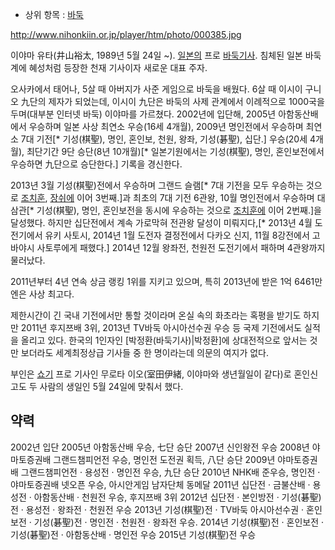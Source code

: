 * 상위 항목 : [[바둑]]

http://www.nihonkiin.or.jp/player/htm/photo/000385.jpg

이야마 유타(井山裕太, 1989년 5월 24일 ~). [[일본]]의 프로 [[바둑]]기사. 침체된 일본 바둑계에 혜성처럼 등장한 천재 기사이자 새로운 대표 주자.

오사카에서 태어나, 5살 때 아버지가 사준 게임으로 바둑을 배웠다. 6살 때 이시이 구니오 九단의 제자가 되었는데, 이시이 九단은 바둑의 사제 관계에서 이례적으로 1000국을 두며(대부분 인터넷 바둑) 이야마를 가르쳤다. 2002년에 입단해, 2005년 아함동산배에서 우승하며 일본 사상 최연소 우승(16세 4개월), 2009년 명인전에서 우승하며 최연소 7대 기전[* 기성(棋聖), 명인, 혼인보, 천원, 왕좌, 기성(碁聖), 십단.] 우승(20세 4개월), 최단기간 9단 승단(8년 10개월)[* 일본기원에서는 기성(棋聖), 명인, 혼인보전에서 우승하면 九단으로 승단한다.] 기록을 경신한다. 

2013년 3월 기성(棋聖)전에서 우승하며 그랜드 슬램[* 7대 기전을 모두 우승하는 것으로 [[조치훈]], [[장쉬]]에 이어 3번째.]과 최초의 7대 기전 6관왕, 10월 명인전에서 우승하며 대삼관[* 기성(棋聖), 명인, 혼인보전을 동시에 우승하는 것으로 [[조치훈]]에 이어 2번째.]을 달성했다. 하지만 십단전에서 계속 가로막혀 전관왕 달성이 미뤄지다,[* 2013년 4월 도전기에서 유키 사토시, 2014년 1월 도전자 결정전에서 다카오 신지, 11월 8강전에서 고바야시 사토루에게 패했다.] 2014년 12월 왕좌전, 천원전 도전기에서 패하며 4관왕까지 물러났다. 

2011년부터 4년 연속 상금 랭킹 1위를 지키고 있으며, 특히 2013년에 받은 1억 6461만엔은 사상 최고다. 

제한시간이 긴 국내 기전에서만 통할 것이라며 온실 속의 화초라는 혹평을 받기도 하지만 2011년 후지쯔배 3위, 2013년 TV바둑 아시아선수권 우승 등 국제 기전에서도 실적을 올리고 있다. 한국의 1인자인 [박정환(바둑기사)|박정환]에 상대전적으로 앞서는 것만 보더라도 세계최정상급 기사들 중 한 명이라는데 의문의 여지가 없다.

부인은 [[쇼기]] 프로 기사인 무로타 이오(室田伊緒, 이야마와 생년월일이 같다)로 혼인신고도 두 사람의 생일인 5월 24일에 맞춰서 했다. 

== 약력 ==

2002년 입단
2005년 아함동산배 우승, 七단 승단
2007년 신인왕전 우승
2008년 야마토증권배 그랜드챔피언전 우승, 명인전 도전권 획득, 八단 승단
2009년 야마토증권배 그랜드챔피언전 · 용성전 · 명인전 우승, 九단 승단
2010년 NHK배 준우승, 명인전 · 야마토증권배 넷오픈 우승, 아시안게임 남자단체 동메달
2011년 십단전 · 금불산배 · 용성전 · 아함동산배 · 천원전 우승, 후지쯔배 3위
2012년 십단전 · 본인방전 · 기성(碁聖)전 · 용성전 · 왕좌전 · 천원전 우승
2013년 기성(棋聖)전 · TV바둑 아시아선수권 · 혼인보전 · 기성(碁聖)전 · 명인전 · 천원전 · 왕좌전 우승. 
2014년 기성(棋聖)전 · 혼인보전 · 기성(碁聖)전 · 아함동산배 · 명인전 우승
2015년 기성(棋聖)전 우승
